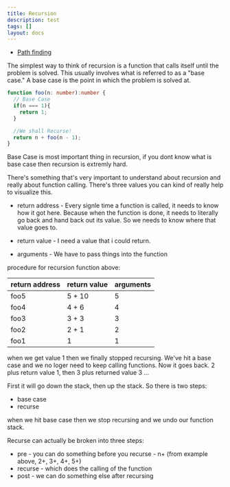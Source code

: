 ```yaml
---
title: Recursion
description: test
tags: []
layout: docs
---
```


- [Path finding](/algorithms/recursion/path-finding)

The simplest way to think of recursion is a function that calls itself until the problem is solved. This usually involves what is referred to as a "base case." A base case is the point in which the problem is solved at.

```ts title="The simplest example"
function foo(n: number):number {
  // Base Case
  if(n === 1){
    return 1;
  }

  //We shall Recurse!
  return n + foo(n - 1);
}
```

Base Case is most important thing in recursion, if you dont know what is base case then recursion is extremly hard.

There's something that's very important to understand about recursion and really about function calling. There's three values you can kind of really help to visualize this.

- return address - Every signle time a function is called, it needs to know how it got here. Because when the function is done, it needs to literally go back and hand back out its value. So we needs to know where that value goes to.

- return value - I need a value that i could return.

- arguments - We have to pass things into the function

procedure for recursion function above:

| return address | return value | arguments |
| ---- | ---- | ---- |
| foo5 | 5 + 10 | 5 |
| foo4 | 4 + 6 | 4 |
| foo3 | 3 + 3 | 3 |
| foo2 | 2 + 1 | 2 |
| foo1 | 1 | 1 |

when we get value 1 then we finally stopped recursing. We've hit a base case and we no loger need to keep calling functions.
Now it goes back. 2 plus return value 1, then 3 plus returned value 3 ...

First it will go down the stack, then up the stack. So there is two steps: 

- base case
- recurse

when we hit base case then we stop recursing and we undo our function stack. 

Recurse can actually be broken into three steps:

- pre - you can do something before you recurse - n+ (from example above, 2+, 3+, 4+, 5+)
- recurse - which does the calling of the function
- post - we can do something else after recursing
